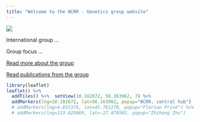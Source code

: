 ```yaml
---
title: "Welcome to the NCRR - Genetics group website"
---
```


![](C:/Users/au576454/Documents/ncrr-genetics\picsandembeds/grp.png)

International group ... 

Group focus ...  

[Read more about the group](who.html)  

[Read publications from the group](publications.html)

```r
library(leaflet)
leaflet() %>%
  addTiles() %>%  setView(10.182672, 56.163962, 7) %>% 
  addMarkers(lng=10.182672, lat=56.163962, popup="NCRR, central hub")
  # addMarkers(lng=4.831376, lat=45.761270, popup="Florian Privé") %>%
  # addMarkers(lng=153.025869, lat=-27.470565, popup="Zhihong Zhu")
```
